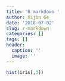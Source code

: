 ```yaml
---
title: 'R markdown '
author: Xijin Ge
date: '2018-07-02'
slug: r-markdown
categories: []
tags: []
header:
  caption: ''
  image: ''
---
```


```r
hist(iris[,3])
```
